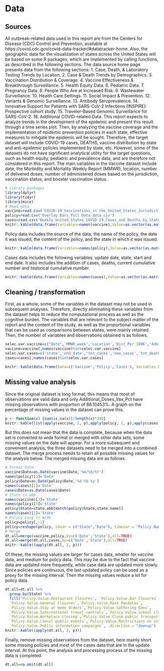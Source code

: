 # Data 

## Sources
All outbreak-related data used in this report are from the Centers for Disease (CDC) Control and Prevention, available at https://covid.cdc.gov/covid-data-tracker/#datatracker-home. Also, the geographic data for the visualization of states across the United States will be based on some R packages, which are implemented by calling functions, as described in the following sections.
The data source home page presents data from the following sections: 1. Case, Death, & Laboratory Testing Trends by Location. 2. Case & Death Trends by Demographics. 3. Vaccination Distribution & Coverage. 4. Vaccine Effectiveness & Breakthrough Surveillance. 5. Health Equity Data. 6. Pediatric Data. 7. Pregnancy Data. 8. People Who Are at Increased Risk. 9. Wastewater Surveillance. 10. Health Care Settings. 11. Social Impact & Prevention. 12. Variants & Genomic Surveillance. 13. Antibody Seroprevalence. 14. Innovative Support for Patients with SARS-CoV-2 Infections (INSPIRE): Prospective cohort study. 15. Traveler-Based Genomic Surveillance for SARS-CoV-2. 16. Additional COVID-related Data.
This report expects to analyze trends in the development of the epidemic and present this result through a time series plot. Then, by analyzing the vaccine coverage and the implementation of epidemic prevention policies in each state, effective measures to mitigate the epidemic will be sought. Therefore, the target dataset will include COVID-19 cases, DEATHS, vaccine distribution by state and anti-epidemic policies implemented by state, etc. However, some of the datasets do not have significant analytical utility for the target questions, such as health equity, pediatric and prevalence data, and are therefore not considered in this report.
The main variables in the Vaccine dataset include date, the Morbidity and Mortality Weekly Report (MMWR), location, number of delivered doses, number of administered doses based on the jurisdiction, vaccination status, and booster vaccination status.
```r
# Library packages
library(dplyr)
library(tidyr)
library(mice)
# Read data
vaccine=read.csv('COVID-19_Vaccinations_in_the_United_States_Jurisdiction.csv')
policy=read.csv('Overlay Bars_Full Data_data.csv')
cases=read.csv('Weekly_United_States_COVID-19_Cases_and_Deaths_by_State.csv')
knitr::kable(data.frame(Variables=names(vaccine),Value=as.vector(as.matrix(vaccine[1,]))))
```
Policy data includes the source of the data, the name of the policy, the date it was issued, the content of the policy, and the state in which it was issued.
```r
knitr::kable(data.frame(Variables=names(policy),Value=as.vector(as.matrix(policy[1,]))))
```
Cases data includes the following variables: update date, state, start and end date. It also includes the addition of cases, deaths, current cumulative number and historical cumulative number.
```r
knitr::kable(data.frame(Variables=names(cases),Value=as.vector(as.matrix(cases[1,]))))
```


## Cleaning / transformation
First, as a whole, some of the variables in the dataset may not be used in subsequent analyses. Therefore, directly eliminating these variables from the dataset helps to reduce the computational process as well as the cognitive burden. The variables that are relevant to the subject matter of the report and the content of the study, as well as the proportional variables that can be used as comparisons between states, were mainly retained.
Then, the number of variables and observations obtained is as follows.
```r
selec.var.vaccine=c("Date",'MMWR_week','Location','Dist_Per_100K','Admin_Per_100K','Series_Complete_Pop_Pct','Additional_Doses_Vax_Pct')
vaccine=vaccine[,names(vaccine)%in%selec.var.vaccine]
selec.var.cases=c('state','end_date','tot_cases','new_cases','tot_deaths','new_deaths','new_historic_cases','new_historic_deaths')
cases=cases[,names(cases)%in%selec.var.cases]

knitr::kable(data.frame(Data=c('Vaccine','Policy','Cases'),`Variables Number`=c(ncol(vaccine),ncol(policy),ncol(cases)),`Observation Number`=c(nrow(vaccine),nrow(policy),nrow(cases))))
```


## Missing value analysis
Since the original dataset is long format, this means that most of observations are valid data and only Additional_Doses_Vax_Pct have missing observations with proportion of 88.10453%. A graph on the percentage of missing values in the dataset can prove this.
```r
p <- function(x) {sum(is.na(x))/length(x)*100}
knitr::kable(list(apply(vaccine, 2, p),apply(policy, 2, p),apply(cases, 2, p)),booktabs = TRUE, valign = 't')

```
But this does not mean that the data is complete, because when the data set is converted to wide format or merged with other data sets, some missing values on the date will appear. For a more subsequent and convenient analysis, the three datasets need to be merged into a combined dataset. The merge process needs to retain all possible missing values for the analysis below. The merged missing data are as follows.
```r
# Format Date
vaccine$Date=as.Date(vaccine$Date,'%m/%d/%Y')
names(policy)[3]='Date'
policy$Date=as.Date(policy$Date,'%d-%b-%y')
names(cases)[2]='Date'
cases$Date=as.Date(cases$Date)
# State to abb.
names(vaccine)[3]='State'
names(policy)[5]='State'
policy$State=state.abb[match(policy$State,state.name)]
names(cases)[1]='State'
# Policy Long to Wide
policy=policy[,-1]
policy=reshape(policy, idvar = c("State","Date"), timevar = "Policy.Name", direction = "wide")
# Merge
dt.all=merge(vaccine,policy,by=c('Date','State'),all=TRUE)
dt.all=merge(dt.all,cases,by=c('Date','State'),all=TRUE)
knitr::kable((apply(dt.all, 2, p)))

```
Of these, the missing values are larger for cases data, smaller for vaccine data, and medium for policy data. This may be due to the fact that vaccine data are updated more frequently, while case data are updated more slowly.  Since policies are continuous, the last updated policy can be used as a proxy for the missing interval. Then the missing values reduce a lot for policy data.
```r
dt.all=dt.all %>% 
  group_by(State) %>% 
  fill(`Policy.Value.Restaurant Closures`, `Policy.Value.Bar Closures`,
  `Policy.Value.General Closures`,`Policy.Value.Mask Mandates`,
  `Policy.Value.Stay at Home Orders`,`Policy.Value.Gathering Bans`,
  `Policy.Value.International travel controls`,`Policy.Value.School closing`,
  `Policy.Value.Workplace closing`,`Policy.Value.Close public transport`,
  `Policy.Value.Cancel public events`,`Policy.Value.Restrictions on internal movement`,
  `Policy.Value.Public information campaigns`, .direction = "downup")
knitr::kable((apply(dt.all, 2, p)))
```

Finally, remove missing observations from the dataset, here mainly short some missing policies and most of the cases data that are in the update interval. At this point, the analysis and processing process of the missing data is completed.
```r
dt.all=na.omit(dt.all)
```




